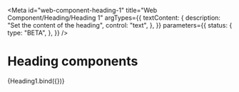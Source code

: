 <!-- @license CC0-1.0 -->


<Meta
  id="web-component-heading-1"
  title="Web Component/Heading/Heading 1"
  argTypes={{
    textContent: {
      description: "Set the content of the heading",
      control: "text",
    },
  }}
  parameters={{
    status: {
      type: "BETA",
    },
  }}
/>

# Heading components

<Canvas>
  <Story
    name="Default"
    args={{
      textContent: "The Quick Brown Fox Jumps Over The Lazy Dog",
    }}
  >
    {Heading1.bind({})}
  </Story>
</Canvas>

<ArgsTable story="Default" />

